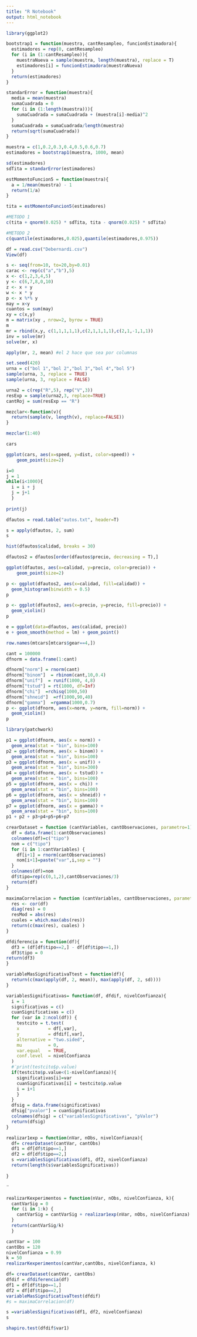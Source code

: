 ```yaml
---
title: "R Notebook"
output: html_notebook
---
```

```r
library(ggplot2)
```

```r
bootstrap1 = function(muestra, cantResampleo, funcionEstimadora){
  estimadores = rep(0, cantResampleo)
  for (i in (1:cantResampleo)){
    muestraNueva = sample(muestra, length(muestra), replace = T)
    estimadores[i] = funcionEstimadora(muestraNueva)
  }
  return(estimadores)
}
```
```r
standarError = function(muestra){
  media = mean(muestra)
  sumaCuadrada = 0
  for (i in (1:length(muestra))){
    sumaCuadrada = sumaCuadrada + (muestra[i]-media)^2
  }
  sumaCuadrada = sumaCuadrada/length(muestra)
  return(sqrt(sumaCuadrada))
}
```

```r
muestra = c(1,0.2,0.3,0.4,0.5,0.6,0.7)
estimadores = bootstrap1(muestra, 1000, mean)
```

```r
sd(estimadores)
sdTita = standarError(estimadores)
```
```r
estMomentoFuncion5 = function(muestra){
  a = 1/mean(muestra) - 1
  return(1/a)
}
```
```r
tita = estMomentoFuncion5(estimadores)
```

```r
#METODO 1
c(tita + qnorm(0.025) * sdTita, tita - qnorm(0.025) * sdTita)
```

```r
#METODO 2
c(quantile(estimadores,0.025),quantile(estimadores,0.975))
```
```r
df = read.csv("Debernardi.csv")
View(df)
```

```r
s <- seq(from=10, to=20,by=0.01)
carac <- rep(c("a","b"),5)
x <- c(1,2,3,4,5)
y <- c(6,7,8,0,10)
z <- x + y
w <- x * y
p <- x %*% y
may = x<y
cuantos = sum(may)
xy = c(x,y)
m = matrix(xy , nrow=2, byrow = TRUE)
m
mr = rbind(x,y, c(1,1,1,1,1),c(2,1,1,1,1),c(2,1,-1,1,1))
inv = solve(mr)
solve(mr, x)
```
```r
apply(mr, 2, mean) #el 2 hace que sea por columnas
```

```r
set.seed(420)
urna = c("bol 1","bol 2","bol 3","bol 4","bol 5")
sample(urna, 3, replace = TRUE)
sample(urna, 3, replace = FALSE)
```

```r
urna2 = c(rep("R",5), rep("V",3))
resExp = sample(urna2,3, replace=TRUE)
cantRoj = sum(resExp == "R")
```
```r
mezclar<-function(v){
  return(sample(v, length(v), replace=FALSE))
}
```
```r
mezclar(1:40)
```
```r
cars
```

```r
ggplot(cars, aes(x=speed, y=dist, color=speed)) +
    geom_point(size=2)
```
```r
i=0
j = 1
while(i<1000){
  i = i + j
  j = j+1
  }
  
print(j)
```
```r
dfautos = read.table("autos.txt", header=T)
```
```r
s = apply(dfautos, 2, sum)
s
```


```r
hist(dfautos$calidad, breaks = 30)
```


```r
dfautos2 = dfautos[order(dfautos$precio, decreasing = T),]
```
```r
ggplot(dfautos, aes(x=calidad, y=precio, color=precio)) +
    geom_point(size=2)
```
```r

p <- ggplot(dfautos2, aes(x=calidad, fill=calidad)) + 
  geom_histogram(binwidth = 0.5)
p
```
```r
p <- ggplot(dfautos2, aes(x=precio, y=precio, fill=precio)) + 
  geom_violin()
p
```

```r
e = ggplot(data=dfautos, aes(calidad, precio))
e + geom_smooth(method = lm) + geom_point()
```



```r
row.names(mtcars[mtcars$gear==4,])

```

```r
cant = 100000
dfnorm = data.frame(1:cant)

dfnorm["norm"] = rnorm(cant)
dfnorm["binom"]  = rbinom(cant,10,0.4)
dfnorm["unif"]  = runif(1000, 4,8)
dfnorm["tstud"] = rt(1000, df=Inf)
dfnorm["chi"]  =rchisq(1000,50)
dfnorm["shneid"]  =rf(1000,90,40)
dfnorm["gamma"]  =rgamma(1000,0.7)
p <- ggplot(dfnorm, aes(x=norm, y=norm, fill=norm)) + 
  geom_violin()
p
```
```r
library(patchwork)
```

```r
p1 = ggplot(dfnorm, aes(x = norm)) + 
  geom_area(stat = "bin", bins=100)
p2 = ggplot(dfnorm, aes(x = binom)) + 
  geom_area(stat = "bin", bins=100)
p3 = ggplot(dfnorm, aes(x = unif)) + 
  geom_area(stat = "bin", bins=300)
p4 = ggplot(dfnorm, aes(x = tstud)) + 
  geom_area(stat = "bin", bins=100)
p5 = ggplot(dfnorm, aes(x = chi)) + 
  geom_area(stat = "bin", bins=100)
p6 = ggplot(dfnorm, aes(x = shneid)) + 
  geom_area(stat = "bin", bins=100)
p7 = ggplot(dfnorm, aes(x = gamma)) + 
  geom_area(stat = "bin", bins=100)
p1 + p2 + p3+p4+p5+p6+p7
```
```r
crearDataset = function (cantVariables, cantObservaciones, parametro=1){
  df = data.frame(1:cantObservaciones)
  colnames(df)=c("tipo")
  nom = c("tipo")
  for (i in 1:cantVariables) {
    df[i+1] = rnorm(cantObservaciones)
    nom[i+1]=paste("var",i,sep = "")
  }
  colnames(df)=nom
  df$tipo=rep(c(0,1,2),cantObservaciones/3)
  return(df)
}
```
```r
maximaCorrelacion = function (cantVariables, cantObservaciones, parametro=1){
  res <- cor(df)
  diag(res) = 0
  resMod = abs(res)
  cuales = which.max(abs(res))
  return(c(max(res), cuales) )
}
```
```r
dfdiferencia = function(df){
  df3 = (df[df$tipo==2,] - df[df$tipo==1,])
  df3$tipo = 0
return(df3)
}
```

```r
variableMasSignificativaTtest = function(df){
  return(c(max(apply(df, 2, mean)), max(apply(df, 2, sd))))
}
```
```r
variablesSignificativas= function(df, dfdif, nivelConfianza){
  i = 1
  significativas = c()
  cuanSignificativas = c()
  for (var in 2:ncol(df)) {
    testcito = t.test(
    x           = df[,var],
    y           = dfdif[,var],
    alternative = "two.sided",
    mu          = 0,
    var.equal   = TRUE,
    conf.level  = nivelConfianza
  )
  #¨print(testcito$p.value)
  if(testcito$p.value<(1-nivelConfianza)){
    significativas[i]=var
    cuanSignificativas[i] = testcito$p.value
    i = i+1
    }
  }
  dfsig = data.frame(significativas)
  dfsig["pvalor"] = cuanSignificativas
  colnames(dfsig) = c("variablesSignificativas", "pValor")
  return(dfsig)
}
```
```r
realizar1exp = function(nVar, nObs, nivelConfianza){
  df= crearDataset(cantVar, cantObs)
  df1 = df[df$tipo==1,]
  df2 = df[df$tipo==2,]
  s =variablesSignificativas(df1, df2, nivelConfianza)
  return(length(s$variablesSignificativas))
  
}
```
¨
```r
realizarKexperimentos = function(nVar, nObs, nivelConfianza, k){
  cantVarSig = 0
  for (i in 1:k) {
    cantVarSig = cantVarSig + realizar1exp(nVar, nObs, nivelConfianza)
  }
  return(cantVarSig/k)
  }
```
```r
cantVar = 100
cantObs = 120
nivelConfianza = 0.99
k = 50
realizarKexperimentos(cantVar,cantObs, nivelConfianza, k)

```


```r
df= crearDataset(cantVar, cantObs)
dfdif = dfdiferencia(df)
df1 = df[df$tipo==1,]
df2 = df[df$tipo==2,]
variableMasSignificativaTtest(dfdif)
#s = maximaCorrelacion(df)
```

```r
s =variablesSignificativas(df1, df2, nivelConfianza)
s
```

```r
shapiro.test(dfdif$var1)
```



